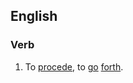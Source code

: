 ==English==





===Verb===
{{en-verb|foregoes|foregoing|forewent|foregone}}

# To [[procede]], to [[go]] [[forth]].